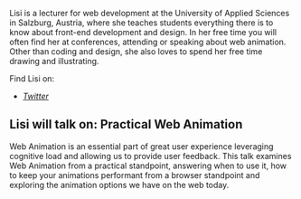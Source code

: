 Lisi is a lecturer for web development at the University of Applied Sciences in Salzburg, Austria, where she teaches students everything there is to know about front-end development and design. In her free time you will often find her at conferences, attending or speaking about web animation. Other than coding and design, she also loves to spend her free time drawing and illustrating.

Find Lisi on:

- *[Twitter](https://twitter.com/lisi_linhart)*

## Lisi will talk on: Practical Web Animation

Web Animation is an essential part of great user experience leveraging cognitive load and allowing us to provide user feedback. This talk examines Web Animation from a practical standpoint, answering when to use it, how to keep your animations performant from a browser standpoint and exploring the animation options we have on the web today.
